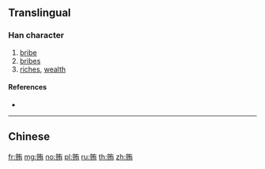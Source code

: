 {{character info/new}}
{{also|賄}}
==Translingual==

===Han character===
{{Han char|rn=154|rad=贝|as=06|sn=10|four=|canj=BOKB}}

# [[bribe]]
# [[bribes]]
# [[riches]], [[wealth]]

====References====
* {{Han ref|kx=1213.211|hdz=63638.040|uh=8D3F|ud=36159}}

----

==Chinese==
{{zh-see|賄}}

[[fr:贿]]
[[mg:贿]]
[[no:贿]]
[[pl:贿]]
[[ru:贿]]
[[th:贿]]
[[zh:贿]]